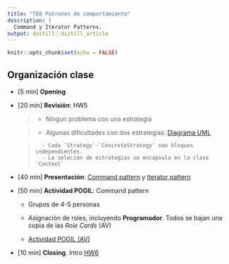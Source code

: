 ```yaml
---
title: "TE8 Patrones de comportamiento"
description: |
  Command y Iterator Patterns.
output: distill::distill_article
---
```


```r
knitr::opts_chunk$set(echo = FALSE)
```

## Organización clase

-   [5 min] **Opening**

-   [20 min] **Revisión**: HW5

    > - Ningun problema con una estrategia
    
    > - Algunas dificultades con dos estrategias: [Diagrama UML](slides/images/students/HW5-UML.png)
    
    >       - Cada `Strategy`-`ConcreteStrategy` son bloques independientes. 
    >       - La seleción de estrategias se encapsula en la clase `Context`
    

-   [40 min] **Presentación**: [Command pattern](slides/TE8_1_command.html) y [Iterator pattern](slides/TE8_2_iterator.html)

-   [50 min] **Actividad POGIL**: Command pattern

    -   Grupos de 4-5 personas

    -   Asignación de roles, incluyendo **Programador**. Todos se bajan una copia de las *Role Cards* (AV)

    -   [Actividad POGIL (AV)](https://aulavirtual.uji.es/mod/resource/view.php?id=4634646)

-   [10 min] **Closing**. Intro [HW6](HW6.html) 

